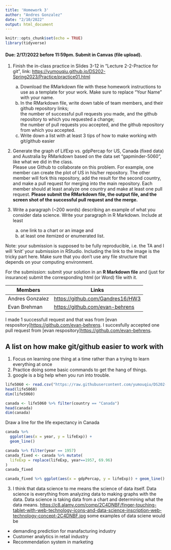 ---
title: 'Homework 3'
author: "Andres Gonzalez"
date: "2/10/2022"
output: html_document
---

```{r setup, include=FALSE}
knitr::opts_chunk$set(echo = TRUE)
library(tidyverse)
```

#### Due: 2/17/2022 before 11:59pm. Submit in Canvas (file upload).

1.  Finish the in-class practice in Slides 3-12 in "Lecture 2-2-Practice for git", link: <https://yumouqiu.github.io/DS202-Spring2023/Practice/practice01.html>

    a.  Download the RMarkdown file with these homework instructions to use as a template for your work. Make sure to replace "Your Name" with your name.\
    b.  In the RMarkdown file, write down table of team members, and their github repository links;\
        the number of successful pull requests you made, and the github repository to which you requested a change;\
        the number of pull requests you accepted, and the github repository from which you accepted.\
    c.  Write down a list with at least 3 tips of how to make working with git/github easier

2.  Generate the graph of LifExp vs. gdpPercap for US, Canada (fixed data) and Australia by RMarkdown based on the data set "gapminder-5060", like what we did in the class.\
    Please use Github to collaborate on this problem. For example, one member can create the plot of US in his/her repository. The other member will fork this repository, add the result for the second country, and make a pull request for merging into the main repository. Each member should at least analyze one country and make at least one pull request. **Please submit the RMarkdown file, the output file, and the screen shot of the successful pull request and the merge.**

3.  Write a paragraph (\~200 words) describing an example of what you consider data science. Write your paragraph in R Markdown. Include at least

    a.  one link to a chart or an image and
    b.  at least one itemized or enumerated list.

Note: your submission is supposed to be fully reproducible, i.e. the TA and I will 'knit' your submission in RStudio. Including the link to the image is the tricky part here. Make sure that you don't use any file structure that depends on your computing environment.

For the submission: submit your solution in an **R Markdown file** and (just for insurance) submit the corresponding html (or Word) file with it.

| Members         | Links                              |
|-----------------|------------------------------------|
| Andres Gonzalez | <https://github.com/Gandres16/HW3> |
| Evan Brehman    | <https://github.com/evan-behrens>  |

I made 1 successfull request and that was from [evan respository]<https://github.com/evan-behrens>. I succesfully accepted one pull request from [evan respository]<https://github.com/evan-behrens>.

## A list on how make git/github easier to work with

1.  Focus on learning one thing at a time rather than a trying to learn everything at once
2.  Practice doing some basic commands to get the hang of things.
3.  google is a big help when you run into trouble.

```{r}
life5060 <- read.csv("https://raw.githubusercontent.com/yumouqiu/DS202-Spring2023/main/Lecture1_collaborative-environment/data/gapminder-5060.csv")
head(life5060)
dim(life5060)
```

```{r}
canada <- life5060 %>% filter(country == "Canada")
head(canada)
dim(canada)
```

Draw a line for the life expectancy in Canada

```{r}
canada %>% 
  ggplot(aes(x = year, y = lifeExp)) +
  geom_line()
```

```{r}
canada %>% filter(year == 1957)
canada_fixed <- canada %>% mutate(
  lifeExp = replace(lifeExp, year==1957, 69.96)  
)
canada_fixed
```

```{r}
canada_fixed %>% ggplot(aes(x = gdpPercap, y = lifeExp)) + geom_line()
```

3.  I think that data science to me means the science of data itself. Data science is everything from analyzing data to making graphs with the data. Data science is taking data from a chart and determining what the data means. <https://c8.alamy.com/comp/2C4DNBF/finger-touching-tablet-with-web-technology-icons-and-data-science-inscription-web-technology-concept-2C4DNBF.jpg> some examples of data sciene would be

-   demanding prediction for manafacturing industry
-   Customer analytics in retail industry
-   Recommendation system in marketing
